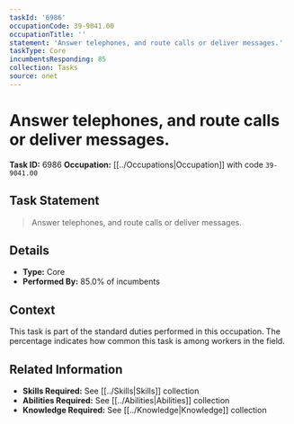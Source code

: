 ```yaml
---
taskId: '6986'
occupationCode: 39-9041.00
occupationTitle: ''
statement: 'Answer telephones, and route calls or deliver messages.'
taskType: Core
incumbentsResponding: 85
collection: Tasks
source: onet
---
```

# Answer telephones, and route calls or deliver messages.

**Task ID:** 6986
**Occupation:** [[../Occupations|Occupation]] with code `39-9041.00`

## Task Statement

> Answer telephones, and route calls or deliver messages.

## Details

- **Type:** Core
- **Performed By:** 85.0% of incumbents

## Context

This task is part of the standard duties performed in this occupation. The percentage indicates how common this task is among workers in the field.

## Related Information

- **Skills Required:** See [[../Skills|Skills]] collection
- **Abilities Required:** See [[../Abilities|Abilities]] collection
- **Knowledge Required:** See [[../Knowledge|Knowledge]] collection
